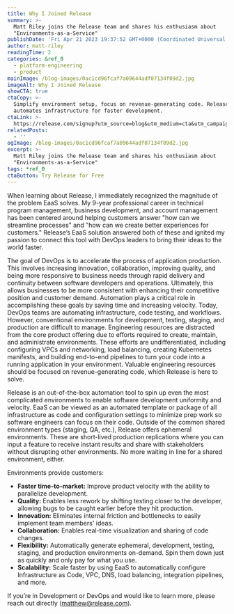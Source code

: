 ```yaml
---
title: Why I Joined Release
summary: >-
  Matt Riley joins the Release team and shares his enthusiasm about
  "Environments-as-a-Service"
publishDate: 'Fri Apr 21 2023 19:37:52 GMT+0000 (Coordinated Universal Time)'
author: matt-riley
readingTime: 2
categories: &ref_0
  - platform-engineering
  - product
mainImage: /blog-images/0ac1cd96fcaf7a09644adf07134f09d2.jpg
imageAlt: Why I Joined Release
showCTA: true
ctaCopy: >-
  Simplify environment setup, focus on revenue-generating code. Release's EaaS
  automates infrastructure for faster development.
ctaLink: >-
  https://release.com/signup?utm_source=blog&utm_medium=cta&utm_campaign=blog-cta&utm_content=why-i-joined-release-matt-riley
relatedPosts:
  - ''
ogImage: /blog-images/0ac1cd96fcaf7a09644adf07134f09d2.jpg
excerpt: >-
  Matt Riley joins the Release team and shares his enthusiasm about
  "Environments-as-a-Service"
tags: *ref_0
ctaButton: Try Release for Free
---
```


When learning about Release, I immediately recognized the magnitude of the problem EaaS solves. My 9-year professional career in technical program management, business development, and account management has been centered around helping customers answer "how can we streamline processes" and "how can we create better experiences for customers." Release’s EaaS solution answered both of these and ignited my passion to connect this tool with DevOps leaders to bring their ideas to the world faster.

The goal of DevOps is to accelerate the process of application production. This involves increasing innovation, collaboration, improving quality, and being more responsive to business needs through rapid delivery and continuity between software developers and operations. Ultimately, this allows businesses to be more consistent with enhancing their competitive position and customer demand. Automation plays a critical role in accomplishing these goals by saving time and increasing velocity. Today, DevOps teams are automating infrastructure, code testing, and workflows. However, conventional environments for development, testing, staging, and production are difficult to manage. Engineering resources are distracted from the core product offering due to efforts required to create, maintain, and administrate environments. These efforts are undifferentiated, including configuring VPCs and networking, load balancing, creating Kubernetes manifests, and building end-to-end pipelines to turn your code into a running application in your environment. Valuable engineering resources should be focused on revenue-generating code, which Release is here to solve.

Release is an out-of-the-box automation tool to spin up even the most complicated environments to enable software development uniformity and velocity. EaaS can be viewed as an automated template or package of all infrastructure as code and configuration settings to minimize prep work so software engineers can focus on their code. Outside of the common shared environment types (staging, QA, etc.), Release offers ephemeral environments. These are short-lived production replications where you can input a feature to receive instant results and share with stakeholders without disrupting other environments. No more waiting in line for a shared environment, either.

Environments provide customers: 
*   **Faster time-to-market:** Improve product velocity with the ability to parallelize development. 
*   **Quality:** Enables less rework by shifting testing closer to the developer, allowing bugs to be caught earlier before they hit production.
*   **Innovation:** Eliminates internal friction and bottlenecks to easily implement team members' ideas.
*   **Collaboration:** Enables real-time visualization and sharing of code changes. 
*   **Flexibility:** Automatically generate ephemeral, development, testing, staging, and production environments on-demand. Spin them down just as quickly and only pay for what you use. 
*   **Scalability:** Scale faster by using EaaS to automatically configure Infrastructure as Code, VPC, DNS, load balancing, integration pipelines, and more. 

If you’re in Development or DevOps and would like to learn more, please reach out directly ([matthew@release.com](mailto:matthew@release.com)).
